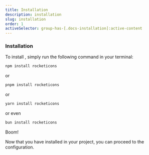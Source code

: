 ```yaml
---
title: Installation
description: installation
slug: installation
order: 1
activeSelector: group-has-[.docs-installation]:active-content
---
```



### Installation

To install <RocketIconsTextDefault />, simply run the following command in your terminal:

```bash
npm install rocketicons
```

or

```bash
pnpm install rocketicons
```

or

```bash
yarn install rocketicons
```

or even

```bash
bun install rocketicons
```

Boom!

Now that you have installed <RocketIconsTextDefault /> in your project, you can proceed to the configuration.